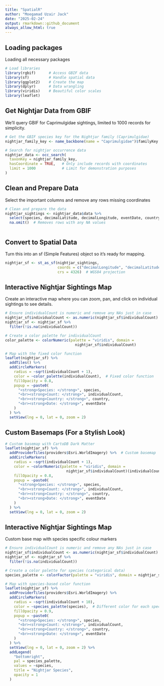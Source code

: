 ```yaml
---
title: "SpatialR"
author: "Moegamad Uzair Jack"
date: "2025-02-24"
output: rmarkdown::github_document
always_allow_html: true
---
```


## Loading packages
Loading all necessary packages
```r
# Load libraries
library(rgbif)      # Access GBIF data
library(sf)         # Handle spatial data
library(ggplot2)    # Create the map
library(dplyr)      # Data wrangling
library(viridis)    # Beautiful color scales
library(leaflet)
```
## Get Nightjar Data from GBIF
We’ll query GBIF for Caprimulgidae sightings, limited to 1000 records for simplicity.
```r
# Get the GBIF species key for the Nightjar family (Caprimulgidae)
nightjar_family_key <- name_backbone(name = "Caprimulgidae")$familyKey

# Search for nightjar occurrence data
nightjar_data <- occ_search(
  taxonKey = nightjar_family_key,
  hasCoordinate = TRUE,   # Only include records with coordinates
  limit = 1000            # Limit for demonstration purposes
)

```

## Clean and Prepare Data
Select the important columns and remove any rows missing coordinates
```r
# Clean and prepare the data
nightjar_sightings <- nightjar_data$data %>%
  select(species, decimalLatitude, decimalLongitude, eventDate, country, individualCount) %>%
  na.omit()  # Removes rows with any NA values



```
## Convert to Spatial Data
Turn this into an sf (Simple Features) object so it’s ready for mapping.
```r
nightjar_sf <- st_as_sf(nightjar_sightings,
                        coords = c("decimalLongitude", "decimalLatitude"),
                        crs = 4326)  # WGS84 projection


```
## Interactive Nightjar Sightings Map

Create an interactive map where you can zoom, pan, and click on individual sightings to see details.

```r
# Ensure individualCount is numeric and remove any NAs just in case
nightjar_sf$individualCount <- as.numeric(nightjar_sf$individualCount)
nightjar_sf <- nightjar_sf %>%
  filter(!is.na(individualCount))

# Create a color palette for individualCount
color_palette <- colorNumeric(palette = "viridis", domain = 
                                nightjar_sf$individualCount)

# Map with the fixed color function
leaflet(nightjar_sf) %>%
  addTiles() %>%
  addCircleMarkers(
    radius = ~sqrt(individualCount + 1),
    color = ~color_palette(individualCount),  # Fixed color function
    fillOpacity = 0.8,
    popup = ~paste0(
      "<strong>Species: </strong>", species,
      "<br><strong>Count: </strong>", individualCount,
      "<br><strong>Country: </strong>", country,
      "<br><strong>Date: </strong>", eventDate
    )
  ) %>%
  setView(lng = 0, lat = 0, zoom = 2)

```

## Custom Basemaps (For a Stylish Look)
```r
# Custom basemap with CartoDB Dark Matter
leaflet(nightjar_sf) %>%
  addProviderTiles(providers$Esri.WorldImagery) %>%  # Custom basemap
  addCircleMarkers(
    radius = ~sqrt(individualCount + 1),
    color = ~colorNumeric(palette = "viridis", domain = 
                            nightjar_sf$individualCount)(individualCount),
    fillOpacity = 0.8,
    popup = ~paste0(
      "<strong>Species: </strong>", species,
      "<br><strong>Count: </strong>", individualCount,
      "<br><strong>Country: </strong>", country,
      "<br><strong>Date: </strong>", eventDate
    )
  ) %>%
  setView(lng = 0, lat = 0, zoom = 2)

```
## Interactive Nightjar Sightings Map
Custom base map with species specific colour markers

```r
# Ensure individualCount is numeric and remove any NAs just in case
nightjar_sf$individualCount <- as.numeric(nightjar_sf$individualCount)
nightjar_sf <- nightjar_sf %>%
  filter(!is.na(individualCount))

# Create a color palette for species (categorical data)
species_palette <- colorFactor(palette = "viridis", domain = nightjar_sf$species)

# Map with species-based color function
leaflet(nightjar_sf) %>%
  addProviderTiles(providers$Esri.WorldImagery) %>%
  addCircleMarkers(
    radius = ~sqrt(individualCount + 10),
    color = ~species_palette(species),  # Different color for each species
    fillOpacity = 0.9,
    popup = ~paste0(
      "<strong>Species: </strong>", species,
      "<br><strong>Count: </strong>", individualCount,
      "<br><strong>Country: </strong>", country,
      "<br><strong>Date: </strong>", eventDate
    )
  ) %>%
  setView(lng = 0, lat = 0, zoom = 2) %>%
  addLegend(
    "bottomright",
    pal = species_palette,
    values = ~species,
    title = "Nightjar Species",
    opacity = 1
  )

```

